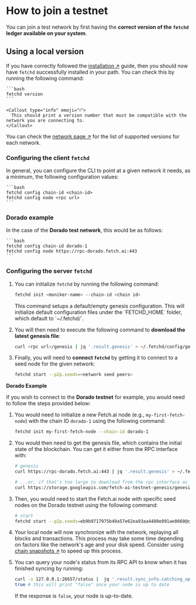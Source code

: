 
# How to join a testnet

You can join a test network by first having the **correct version of the `fetchd` ledger available on your system**.

## Using a local version

If you have correctly followed the [installation ↗️](/guides/fetch-network/ledger/installation) guide, then you should now have `fetchd` successfully installed in your path. You can check this by running the following command:

    ```bash
    fetchd version
    ```

    <Callout type="info" emoji="ℹ️">
      This should print a version number that must be compatible with the network you are connecting to.
    </Callout>

You can check the [network page ↗️](/references/ledger/active-networks) for the list of supported versions for each network.

### Configuring the client `fetchd`

In general, you can configure the CLI to point at a given network it needs, as a minimum, the following configuration values:

    ```bash
    fetchd config chain-id <chain-id>
    fetchd config node <rpc url>
    ```

### Dorado example

In the case of the **Dorado test network**, this would be as follows:

    ```bash
    fetchd config chain-id dorado-1
    fetchd config node https://rpc-dorado.fetch.ai:443
    ```

### Configuring the server `fetchd`

1. You can initialize `fetchd` by running the following command:

    ```bash
    fetchd init <moniker-name> --chain-id <chain id>
    ```

    <Callout type="info" emoji="ℹ️">
      This command setups a default/empty genesis configuration.
    </Callout>

    <Callout type="info" emoji="ℹ️">
      This will initialize default configuration files under the `FETCHD_HOME` folder, which default to `~/.fetchd/`.
    </Callout>

2. You will then need to execute the following command to **download the latest genesis file**:

    ```bash
    curl <rpc url>/genesis | jq '.result.genesis' > ~/.fetchd/config/genesis.json
    ```

3. Finally, you will need to **connect `fetchd`** by getting it to connect to a seed node for the given network:

    ```bash
    fetchd start --p2p.seeds=<network seed peers>
    ```

**Dorado Example**

If you wish to connect to the **Dorado testnet** for example, you would need to follow the steps provided below:

1. You would need to initialize a new Fetch.ai node (e.g., `my-first-fetch-node`) with the chain ID `dorado-1` using the following command:

    ```bash
    fetchd init my-first-fetch-node --chain-id dorado-1
    ```

2. You would then need to get the genesis file, which contains the initial state of the blockchain. You can get it either from the RPC interface with:

    ```bash
    # genesis
    curl https://rpc-dorado.fetch.ai:443 | jq '.result.genesis' > ~/.fetchd/config/genesis.json

    # ...or, if that's too large to download from the rpc interface as a single file...
    curl https://storage.googleapis.com/fetch-ai-testnet-genesis/genesis-dorado-827201.json --output ~/.fetchd/config/genesis.json
    ```

3. Then, you would need to start the Fetch.ai node with specific seed nodes on the Dorado testnet using the following command:

    ```bash
    # start
    fetchd start --p2p.seeds=eb9b9717975b49a57e62ea93aa4480e091ae0660@connect-dorado.fetch.ai:36556,46d2f86a255ece3daf244e2ca11d5be0f16cb633@connect-dorado.fetch.ai:36557,066fc564979b1f3173615f101b62448ac7e00eb1@connect-dorado.fetch.ai:36558
    ```

4. Your local node will now synchronize with the network, replaying all blocks and transactions. This process may take some time depending on factors like the network's age and your disk speed. Consider using [chain snapshots ↗️](/guides/fetch-network/ledger/snapshots) to speed up this process.

5. You can query your node's status from its RPC API to know when it has finished syncing by running:

    ```bash
    curl -s 127.0.0.1:26657/status |  jq '.result.sync_info.catching_up'
    true # this will print "false" once your node is up to date
    ```

    If the response is `false`, your node is up-to-date.
